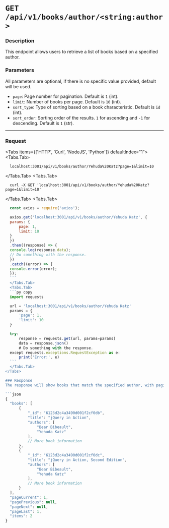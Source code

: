 
# `GET /api/v1/books/author/<string:author>`

### Description
This endpoint allows users to retrieve a list of books based on a specified author.

### Parameters
All parameters are optional, if there is no specific value provided, default will be used.

- `page`: Page number for pagination. Default is `1` (int).
- `limit`: Number of books per page. Default is `10` (int).
- `sort_type`: Type of sorting based on a book characteristic. Default is `id` (int).
- `sort_order`: Sorting order of the results. `1` for ascending and `-1` for descending. Default is `1` (str).

---

### Request
 
<Tabs items={['HTTP', 'Curl', 'NodeJS', 'Python']} defaultIndex="1">
  <Tabs.Tab>
  ```http copy
    localhost:3001/api/v1/books/author/Yehuda%20Katz?page=1&limit=10
  ```
  </Tabs.Tab>
  <Tabs.Tab>
  ``` curl copy
    curl -X GET 'localhost:3001/api/v1/books/author/Yehuda%20Katz?page=1&limit=10'
  ```
  </Tabs.Tab>
  <Tabs.Tab>
  ```js copy
    const axios = require('axios');

    axios.get('localhost:3001/api/v1/books/author/Yehuda Katz', {
    params: {
        page: 1,
        limit: 10
    }
    })
    .then((response) => {
    console.log(response.data);
    // Do something with the response.
    })
    .catch((error) => {
    console.error(error);
    });
    ```
    </Tabs.Tab>
    <Tabs.Tab>
    ```py copy
    import requests

    url = 'localhost:3001/api/v1/books/author/Yehuda Katz'
    params = {
        'page': 1,
        'limit': 10
    }

    try:
        response = requests.get(url, params=params)
        data = response.json()
        # Do something with the response.
    except requests.exceptions.RequestException as e:
        print('Error:', e)
    ```
    </Tabs.Tab>
</Tabs>

### Response
The response will show books that match the specified author, with pagination details. For example, if the author is "Yehuda Katz" there will be 2 matching that have the author specified (and can also have others).

```json
{
    "books": [
        {
            "_id": "6123d2c4a3490d001f2cf0db",
            "title": "jQuery in Action",
            "authors": [
                "Bear Bibeault",
                "Yehuda Katz"
            ],
            // More book information
        },
        {
            "_id": "6123d2c4a3490d001f2cf0dc",
            "title": "jQuery in Action, Second Edition",
            "authors": [
                "Bear Bibeault",
                "Yehuda Katz"
            ],
            // More book information
        }
    ],
    "pageCurrent": 1,
    "pagePrevious": null,
    "pageNext": null,
    "pageLast": 1,
    "items": 2
}
```
